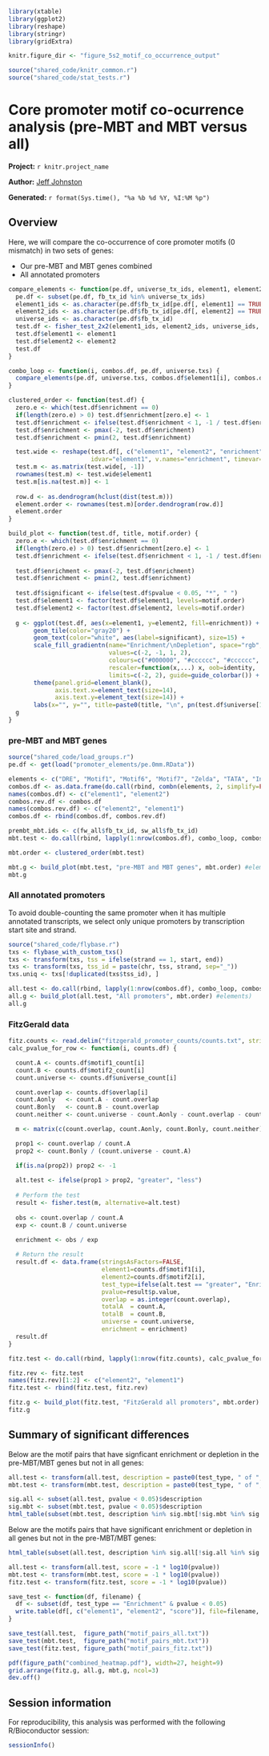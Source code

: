 ``` r
library(xtable)
library(ggplot2)
library(reshape)
library(stringr)
library(gridExtra)

knitr.figure_dir <- "figure_5s2_motif_co_occurrence_output"

source("shared_code/knitr_common.r")
source("shared_code/stat_tests.r")
````

# Core promoter motif co-ocurrence analysis (pre-MBT and MBT versus all)

**Project:** `r knitr.project_name`

**Author:** [Jeff Johnston](mailto:jjj@stowers.org)

**Generated:** `r format(Sys.time(), "%a %b %d %Y, %I:%M %p")`

## Overview

Here, we will compare the co-occurrence of core promoter motifs (0 mismatch) in two sets of genes:

 * Our pre-MBT and MBT genes combined
 * All annotated promoters

``` r

compare_elements <- function(pe.df, universe_tx_ids, element1, element2) {
  pe.df <- subset(pe.df, fb_tx_id %in% universe_tx_ids)
  element1_ids <- as.character(pe.df$fb_tx_id[pe.df[, element1] == TRUE])
  element2_ids <- as.character(pe.df$fb_tx_id[pe.df[, element2] == TRUE])
  universe_ids <- as.character(pe.df$fb_tx_id)
  test.df <- fisher_test_2x2(element1_ids, element2_ids, universe_ids, verbose=FALSE)
  test.df$element1 <- element1
  test.df$element2 <- element2
  test.df
}

combo_loop <- function(i, combos.df, pe.df, universe.txs) {
  compare_elements(pe.df, universe.txs, combos.df$element1[i], combos.df$element2[i])
}

clustered_order <- function(test.df) {
  zero.e <- which(test.df$enrichment == 0)
  if(length(zero.e) > 0) test.df$enrichment[zero.e] <- 1
  test.df$enrichment <- ifelse(test.df$enrichment < 1, -1 / test.df$enrichment, test.df$enrichment)
  test.df$enrichment <- pmax(-2, test.df$enrichment)
  test.df$enrichment <- pmin(2, test.df$enrichment)

  test.wide <- reshape(test.df[, c("element1", "element2", "enrichment")], 
                       idvar="element1", v.names="enrichment", timevar="element2", direction="wide")
  test.m <- as.matrix(test.wide[, -1])
  rownames(test.m) <- test.wide$element1
  test.m[is.na(test.m)] <- 1
  
  row.d <- as.dendrogram(hclust(dist(test.m)))
  element.order <- rownames(test.m)[order.dendrogram(row.d)]
  element.order
}

build_plot <- function(test.df, title, motif.order) {
  zero.e <- which(test.df$enrichment == 0)
  if(length(zero.e) > 0) test.df$enrichment[zero.e] <- 1
  test.df$enrichment <- ifelse(test.df$enrichment < 1, -1 / test.df$enrichment, test.df$enrichment)
  
  test.df$enrichment <- pmax(-2, test.df$enrichment)
  test.df$enrichment <- pmin(2, test.df$enrichment)
  
  test.df$significant <- ifelse(test.df$pvalue < 0.05, "*", " ")
  test.df$element1 <- factor(test.df$element1, levels=motif.order)
  test.df$element2 <- factor(test.df$element2, levels=motif.order)
  
  g <- ggplot(test.df, aes(x=element1, y=element2, fill=enrichment)) +
       geom_tile(color="gray20") +
       geom_text(color="white", aes(label=significant), size=15) +
       scale_fill_gradientn(name="Enrichment/\nDepletion", space="rgb", 
                            values=c(-2, -1, 1, 2), 
                            colours=c("#000000", "#cccccc", "#cccccc", "#FC8F00"),
                            rescaler=function(x,...) x, oob=identity,
                            limits=c(-2, 2), guide=guide_colorbar()) +       theme_bw() +
       theme(panel.grid=element_blank(), 
             axis.text.x=element_text(size=14),
             axis.text.y=element_text(size=14)) +
       labs(x="", y="", title=paste0(title, "\n", pn(test.df$universe[1]), " transcripts"))
  g
}

```

### pre-MBT and MBT genes

``` r
source("shared_code/load_groups.r")
pe.df <- get(load("promoter_elements/pe.0mm.RData"))

elements <- c("DRE", "Motif1", "Motif6", "Motif7", "Zelda", "TATA", "Inr", "GAGA", "DPE", "PB", "MTE")
combos.df <- as.data.frame(do.call(rbind, combn(elements, 2, simplify=FALSE)), stringsAsFactors=FALSE)
names(combos.df) <- c("element1", "element2")
combos.rev.df <- combos.df
names(combos.rev.df) <- c("element2", "element1")
combos.df <- rbind(combos.df, combos.rev.df)
```

``` r
prembt_mbt.ids <- c(fw_all$fb_tx_id, sw_all$fb_tx_id)
mbt.test <- do.call(rbind, lapply(1:nrow(combos.df), combo_loop, combos.df, pe.df, prembt_mbt.ids))

mbt.order <- clustered_order(mbt.test)

mbt.g <- build_plot(mbt.test, "pre-MBT and MBT genes", mbt.order) #elements)
mbt.g
```

### All annotated promoters

To avoid double-counting the same promoter when it has multiple annotated transcripts, we select only unique promoters by transcription start site and strand.

``` r
source("shared_code/flybase.r")
txs <- flybase_with_custom_txs()
txs <- transform(txs, tss = ifelse(strand == 1, start, end))
txs <- transform(txs, tss_id = paste(chr, tss, strand, sep="_"))
txs.uniq <- txs[!duplicated(txs$tss_id), ]

all.test <- do.call(rbind, lapply(1:nrow(combos.df), combo_loop, combos.df, pe.df, txs.uniq$fb_tx_id))
all.g <- build_plot(all.test, "All promoters", mbt.order) #elements)
all.g
```

### FitzGerald data

``` r
fitz.counts <- read.delim("fitzgerald_promoter_counts/counts.txt", stringsAsFactors=FALSE)
calc_pvalue_for_row <- function(i, counts.df) {

  count.A <- counts.df$motif1_count[i]
  count.B <- counts.df$motif2_count[i]
  count.universe <- counts.df$universe_count[i]

  count.overlap <- counts.df$overlap[i]
  count.Aonly   <- count.A - count.overlap
  count.Bonly   <- count.B - count.overlap
  count.neither <- count.universe - count.Aonly - count.overlap - count.Bonly

  m <- matrix(c(count.overlap, count.Aonly, count.Bonly, count.neither), nrow=2, byrow=T)

  prop1 <- count.overlap / count.A
  prop2 <- count.Bonly / (count.universe - count.A)

  if(is.na(prop2)) prop2 <- -1
  
  alt.test <- ifelse(prop1 > prop2, "greater", "less")
  
  # Perform the test
  result <- fisher.test(m, alternative=alt.test)
  
  obs <- count.overlap / count.A
  exp <- count.B / count.universe

  enrichment <- obs / exp
  
  # Return the result
  result.df <- data.frame(stringsAsFactors=FALSE,
                          element1=counts.df$motif1[i],
                          element2=counts.df$motif2[i],
                          test_type=ifelse(alt.test == "greater", "Enrichment", "Depletion"), 
                          pvalue=result$p.value,
                          overlap = as.integer(count.overlap),
                          totalA  = count.A,
                          totalB  = count.B,
                          universe = count.universe,
                          enrichment = enrichment)
  result.df
}

fitz.test <- do.call(rbind, lapply(1:nrow(fitz.counts), calc_pvalue_for_row, fitz.counts))

fitz.rev <- fitz.test
names(fitz.rev)[1:2] <- c("element2", "element1")
fitz.test <- rbind(fitz.test, fitz.rev)
```

``` r
fitz.g <- build_plot(fitz.test, "FitzGerald all promoters", mbt.order) #elements)
fitz.g
```

## Summary of significant differences

Below are the motif pairs that have signficant enrichment or depletion in the pre-MBT/MBT genes but not in all genes:

``` r

all.test <- transform(all.test, description = paste0(test_type, " of ", element1, " / ", element2))
mbt.test <- transform(mbt.test, description = paste0(test_type, " of ", element1, " / ", element2))

sig.all <- subset(all.test, pvalue < 0.05)$description
sig.mbt <- subset(mbt.test, pvalue < 0.05)$description
html_table(subset(mbt.test, description %in% sig.mbt[!sig.mbt %in% sig.all])[, c("description", "pvalue")])
```

Below are the motifs pairs that have significant enrichment or depletion in all genes but not in the pre-MBT/MBT genes:

``` r
html_table(subset(all.test, description %in% sig.all[!sig.all %in% sig.mbt])[, c("description", "pvalue")])
```

``` r

all.test <- transform(all.test, score = -1 * log10(pvalue))
mbt.test <- transform(mbt.test, score = -1 * log10(pvalue))
fitz.test <- transform(fitz.test, score = -1 * log10(pvalue))

save_test <- function(df, filename) {
  df <- subset(df, test_type == "Enrichment" & pvalue < 0.05)
  write.table(df[, c("element1", "element2", "score")], file=filename, quote=F, sep="\t", row.names=F, col.names=T)
}

save_test(all.test,  figure_path("motif_pairs_all.txt"))
save_test(mbt.test,  figure_path("motif_pairs_mbt.txt"))
save_test(fitz.test, figure_path("motif_pairs_fitz.txt"))
```

``` r

pdf(figure_path("combined_heatmap.pdf"), width=27, height=9)
grid.arrange(fitz.g, all.g, mbt.g, ncol=3)
dev.off()
```

## Session information

For reproducibility, this analysis was performed with the following R/Bioconductor session:

``` r
sessionInfo()
````
